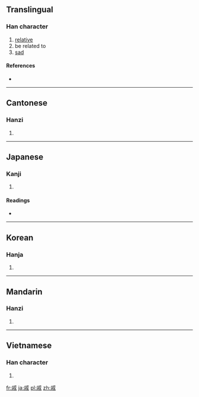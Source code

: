 ==Translingual==

===Han character===
{{Han char|rn=62|rad=戈|as=07|sn=11|four=5320<sub>0</sub>|canj=戈竹卜一火 (IHYMF)}}

# [[relative]]
# be related to
# [[sad]]

====References====
* {{Han ref|kx=0412.380|dkj=11594|dj=0755.260|hdz=21406.150|uh=621A|ud=25114|bh=B1AD|bd=45485}}

----

==Cantonese==

===Hanzi===
{{yue-hanzi|jyut=|y=chik1}}

# {{defn|Cantonese|sort=戈07}}

----

==Japanese==

===Kanji===
{{ja-kanji|grade=n|rs=戈07}}

# {{defn|Japanese}}

====Readings====
* {{ja-readings|on=[[せき]] (seki), [[そく]] (soku)|kun=[[みうち]] (miuchi), [[いたむ]] (itamu), [[うれえる]] (ureeru)}}

----

==Korean==

===Hanja===
{{ko-hanja|hangeul=척|eumhun=|rv=cheok|mr=ch'ŏk|y=chek}}

# {{defn|Korean|sort=戈07}}

----

==Mandarin==

===Hanzi===
{{cmn-hanzi|pin=[[qī]] ([[qi1]])|wg=ch'i<sup>1</sup>}}

# {{defn|Mandarin|sort=戈07}}

----

==Vietnamese==

===Han character===
{{vi-hantu|[[thích]]|rs=戈07}}

# {{defn|Vietnamese|sort=戈07}}

[[fr:戚]]
[[ja:戚]]
[[pl:戚]]
[[zh:戚]]